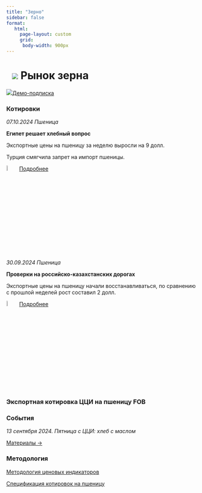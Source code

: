 ```yaml
---
title: "Зерно"
sidebar: false
format:
   html: 
     page-layout: custom
     grid:
      body-width: 900px
---
```


# ![](../images/icon-wheat.svg) Рынок зерна {.my-custom-class style="margin-left:3%;"}

![](../images/icon-subscription.svg)[Демо-подписка](../demo-subscription.qmd)

::: {.grid style="margin-left:0%"}
::: {.g-col-12 .g-col-sm-12 .g-col-xs-12 .g-col-xl-4 .g-col-md-6 .g-col-lg-6}
### Котировки

*07.10.2024 Пшеница*

**Египет решает хлебный вопрос**

Экспортные цены на пшеницу за неделю выросли на 9 долл.

Турция смягчила запрет на импорт пшеницы.

![](../images/icon-locker.svg){width="6%"} [Подробнее](../demo-subscription.qmd)

*30.09.2024 Пшеница*

**Проверки на российско-казахстанских дорогах**

Экспортные цены на пшеницу начали восстанавливаться, по сравнению с прошлой неделей рост составил 2 долл.

![](../images/icon-locker.svg){width="6%"} [Подробнее](../demo-subscription.qmd)
:::

::: {.g-col-12 .g-col-sm-12 .g-col-xs-12 .g-col-xl-4 .g-col-md-6 .g-col-lg-6}
### Экспортная котировка ЦЦИ на пшеницу FOB

### События

*13 сентября 2024. Пятница с ЦЦИ: хлеб с маслом*

[Материалы →](../events/2024-09-13-wheat.qmd)
:::
:::

::: {.grid style="margin-left:0%"}
::: {.g-col-12 .g-col-sm-12 .g-col-xs-12 .g-col-xl-4 .g-col-md-6 .g-col-lg-6}
### Методология

[Методология ценовых индикаторов](../methodology/methodology-benchmark-pbc.qmd)

[Спецификация котировок на пшеницу](../methodology/specs-wheat.qmd)
:::

::: {.g-col-12 .g-col-sm-12 .g-col-xs-12 .g-col-xl-4 .g-col-md-6 .g-col-lg-6}
:::
:::
